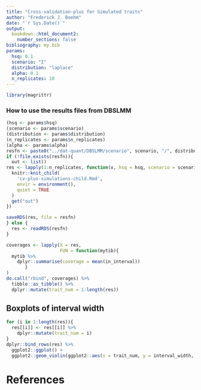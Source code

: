 ```yaml
---
title: "Cross-validation-plus for Simulated traits"
author: "Frederick J. Boehm"
date: "`r Sys.Date()`"
output: 
  bookdown::html_document2:
    number_sections: false
bibliography: my.bib
params:
  hsq: 0.1
  scenario: "I"
  distribution: "laplace"
  alpha: 0.1
  n_replicates: 10
---
```


```r
library(magrittr)
```


### How to use the results files from DBSLMM


```r
(hsq <- params$hsq)
(scenario <- params$scenario)
(distribution <- params$distribution)
(n_replicates <- params$n_replicates)
(alpha <- params$alpha)
resfn <- paste0("../dat-quant/DBSLMM/scenario", scenario, "/", distribution, "/hsq", hsq, "/res.rds")
if (!file.exists(resfn)){
  out <- list()
res <- lapply(1:n_replicates, function(x, hsq = hsq, scenario = scenario, distribution = distribution) {
  knitr::knit_child(
    'cv-plus-simulations-child.Rmd', 
    envir = environment(), 
    quiet = TRUE
  )
  get("out")
})

saveRDS(res, file = resfn)
} else {
  res <- readRDS(resfn)
}
```


```r
coverages <- lapply(X = res, 
                    FUN = function(mytib){
  mytib %>%
    dplyr::summarise(coverage = mean(in_interval))
       }
)
do.call("rbind", coverages) %>%
  tibble::as_tibble() %>%
  dplyr::mutate(trait_num = 1:length(res))
```

## Boxplots of interval width

```r
for (i in 1:length(res)){
  res[[i]] <- res[[i]] %>%
    dplyr::mutate(trait_num = i)
}
dplyr::bind_rows(res) %>%
  ggplot2::ggplot() + 
  ggplot2::geom_violin(ggplot2::aes(x = trait_num, y = interval_width, group = trait_num))
```



# References





